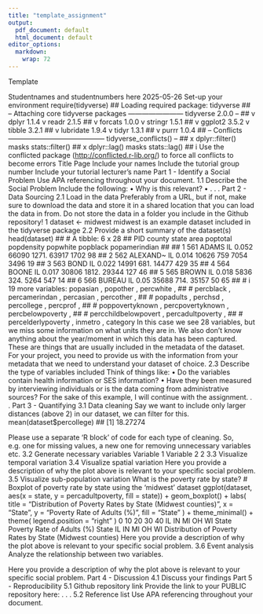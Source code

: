 ```yaml
---
title: "template_assignment"
output:
  pdf_document: default
  html_document: default
editor_options:
  markdown:
    wrap: 72
---
```


Template

Studentnames and studentnumbers here 2025-05-26 Set-up your environment
require(tidyverse) \## Loading required package: tidyverse \## --
Attaching core tidyverse packages ------------------------ tidyverse
2.0.0 -- \## v dplyr 1.1.4 v readr 2.1.5 \## v forcats 1.0.0 v stringr
1.5.1 \## v ggplot2 3.5.2 v tibble 3.2.1 \## v lubridate 1.9.4 v tidyr
1.3.1 \## v purrr 1.0.4 \## -- Conflicts
------------------------------------------ tidyverse_conflicts() -- \##
x dplyr::filter() masks stats::filter() \## x dplyr::lag() masks
stats::lag() \## i Use the conflicted package
(<http://conflicted.r-lib.org/>) to force all conflicts to become errors
Title Page Include your names Include the tutorial group number Include
your tutorial lecturer’s name Part 1 - Identify a Social Problem Use APA
referencing throughout your document. 1.1 Describe the Social Problem
Include the following: • Why is this relevant? • . . . Part 2 - Data
Sourcing 2.1 Load in the data Preferably from a URL, but if not, make
sure to download the data and store it in a shared location that you can
load the data in from. Do not store the data in a folder you include in
the Github repository! 1 dataset \<- midwest midwest is an example
dataset included in the tidyverse package 2.2 Provide a short summary of
the dataset(s) head(dataset) \## \# A tibble: 6 x 28 \## PID county
state area poptotal popdensity popwhite popblack popamerindian \## <int>
<chr> <chr> <dbl> <int> <dbl> <int> <int> <int> \## 1 561 ADAMS IL 0.052
66090 1271. 63917 1702 98 \## 2 562 ALEXAND\~ IL 0.014 10626 759 7054
3496 19 \## 3 563 BOND IL 0.022 14991 681. 14477 429 35 \## 4 564 BOONE
IL 0.017 30806 1812. 29344 127 46 \## 5 565 BROWN IL 0.018 5836 324.
5264 547 14 \## 6 566 BUREAU IL 0.05 35688 714. 35157 50 65 \## \# i 19
more variables: popasian <int>, popother <int>, percwhite <dbl>, \## \#
percblack <dbl>, percamerindan <dbl>, percasian <dbl>, percother <dbl>,
\## \# popadults <int>, perchsd <dbl>, percollege <dbl>, percprof <dbl>,
\## \# poppovertyknown <int>, percpovertyknown <dbl>, percbelowpoverty
<dbl>, \## \# percchildbelowpovert <dbl>, percadultpoverty <dbl>, \## \#
percelderlypoverty <dbl>, inmetro <int>, category <chr> In this case we
see 28 variables, but we miss some information on what units they are
in. We also don’t know anything about the year/moment in which this data
has been captured. These are things that are usually included in the
metadata of the dataset. For your project, you need to provide us with
the information from your metadata that we need to understand your
dataset of choice. 2.3 Describe the type of variables included Think of
things like: • Do the variables contain health information or SES
information? • Have they been measured by interviewing individuals or is
the data coming from administrative sources? For the sake of this
example, I will continue with the assignment. . . Part 3 - Quantifying
3.1 Data cleaning Say we want to include only larger distances (above 2)
in our dataset, we can filter for this. mean(dataset\$percollege) \##
[1] 18.27274

Please use a separate ‘R block’ of code for each type of cleaning. So,
e.g. one for missing values, a new one for removing unnecessary
variables etc. 3.2 Generate necessary variables Variable 1 Variable 2 2
3.3 Visualize temporal variation 3.4 Visualize spatial variation Here
you provide a description of why the plot above is relevant to your
specific social problem. 3.5 Visualize sub-population variation What is
the poverty rate by state? \# Boxplot of poverty rate by state using the
'midwest' dataset ggplot(dataset, aes(x = state, y = percadultpoverty,
fill = state)) + geom_boxplot() + labs( title = "Distribution of Poverty
Rates by State (Midwest counties)", x = "State", y = "Poverty Rate of
Adults (%)", fill = "State" ) + theme_minimal() + theme( legend.position
= "right" ) 0 10 20 30 40 IL IN MI OH WI State Poverty Rate of Adults
(%) State IL IN MI OH WI Distribution of Poverty Rates by State (Midwest
counties) Here you provide a description of why the plot above is
relevant to your specific social problem. 3.6 Event analysis Analyze the
relationship between two variables.

Here you provide a description of why the plot above is relevant to your
specific social problem. Part 4 - Discussion 4.1 Discuss your findings
Part 5 - Reproducibility 5.1 Github repository link Provide the link to
your PUBLIC repository here: . . . 5.2 Reference list Use APA
referencing throughout your document.
